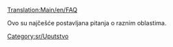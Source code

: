 [[Translation:Main/en/FAQ]]

Ovo su najčešće postavljana pitanja o raznim oblastima.

{{catmore}}

[[Category:sr/Uputstvo]]